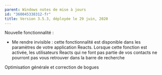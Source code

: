 ```yaml
---
parent: Windows notes de mise à jours
id: "360045338312-fr"
title: Version 3.5.3, déployée le 29 juin, 2020
---
```

Nouvelle fonctionnalité :  
  
- Me rendre invisible : cette fonctionnalité est disponible dans les paramètres de votre application Reacts. Lorsque cette fonction est activée, les utilisateurs Reacts qui ne font pas partie de vos contacts ne pourront pas vous retrouver dans la barre de recherche

Optimisation générale et correction de bogues
